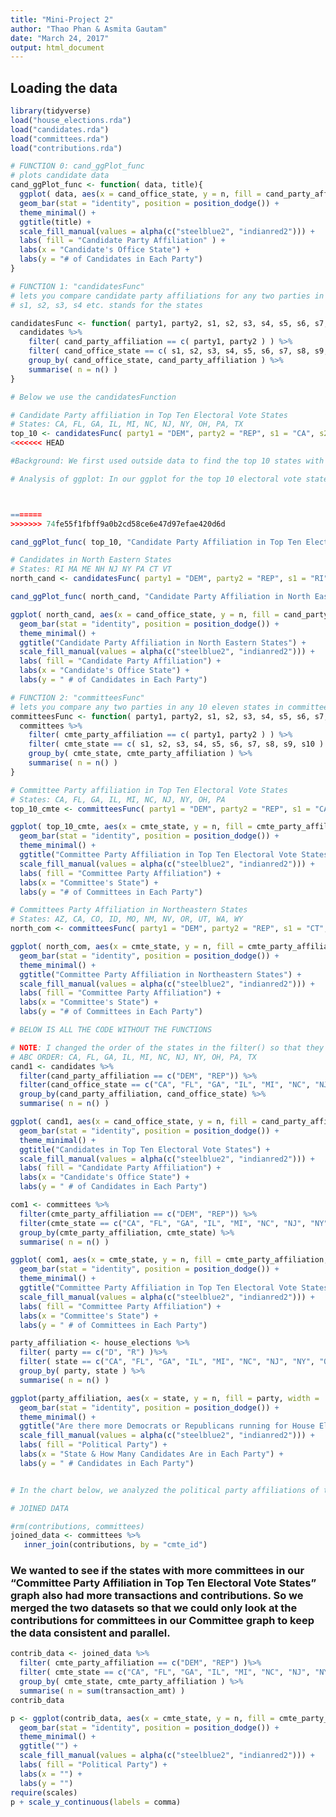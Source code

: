 ```yaml
---
title: "Mini-Project 2"
author: "Thao Phan & Asmita Gautam"
date: "March 24, 2017"
output: html_document
---
```


## Loading the data

```r
library(tidyverse)
load("house_elections.rda")
load("candidates.rda")
load("committees.rda")
load("contributions.rda")
```

```r
# FUNCTION 0: cand_ggPlot_func 
# plots candidate data  
cand_ggPlot_func <- function( data, title){
  ggplot( data, aes(x = cand_office_state, y = n, fill = cand_party_affiliation, width = .5)) +  
  geom_bar(stat = "identity", position = position_dodge()) +
  theme_minimal() +
  ggtitle(title) +
  scale_fill_manual(values = alpha(c("steelblue2", "indianred2"))) +
  labs( fill = "Candidate Party Affiliation" ) +
  labs(x = "Candidate's Office State") +
  labs(y = "# of Candidates in Each Party")
}
```


```r
# FUNCTION 1: "candidatesFunc"
# lets you compare candidate party affiliations for any two parties in any 11 eleven states in candidates data set
# s1, s2, s3, s4 etc. stands for the states 

candidatesFunc <- function( party1, party2, s1, s2, s3, s4, s5, s6, s7, s8, s9, s10 ) {
  candidates %>%
    filter( cand_party_affiliation == c( party1, party2 ) ) %>%
    filter( cand_office_state == c( s1, s2, s3, s4, s5, s6, s7, s8, s9, s10 ) ) %>%
    group_by( cand_office_state, cand_party_affiliation ) %>%
    summarise( n = n() )
}
```


```r
# Below we use the candidatesFunction

# Candidate Party affiliation in Top Ten Electoral Vote States
# States: CA, FL, GA, IL, MI, NC, NJ, NY, OH, PA, TX
top_10 <- candidatesFunc( party1 = "DEM", party2 = "REP", s1 = "CA", s2 = "FL", s3 = "GA", s4 = "IL", s5 = "MI", s6 = "NC", s7  = "NJ", s8 = "NY", s9 = "OH", s10 = "PA" )
<<<<<<< HEAD

#Background: We first used outside data to find the top 10 states with the most electoral votes because we thought that since they have the highest number of votes that they'd be a big influence on elections. We chose to focus on the Democratic and Republican parties because they're the most popular and most likely to win. We hypothesized that if a state is known to be more Democratic, then there'd be more Democrats running in that state than Republican candidates. 

# Analysis of ggplot: In our ggplot for the top 10 electoral vote states, we thought that since California and Pennsylvania is known to be more Democratic than Republican, that this would be seen in our data visualization. Our hypothesis turned out to be correct with both states having more Democratic candidates than Republicans. What's interesting is Illinois which we thought leaned more Republican than Democratic. It was interesting to see that there were much more Democratic candidates running than Republicans. This could be an error in our data set.



=======
>>>>>>> 74fe55f1fbff9a0b2cd58ce6e47d97efae420d6d
```


```r
cand_ggPlot_func( top_10, "Candidate Party Affiliation in Top Ten Electoral Vote States")
```

```r
# Candidates in North Eastern States
# States: RI MA ME NH NJ NY PA CT VT 
north_cand <- candidatesFunc( party1 = "DEM", party2 = "REP", s1 = "RI", s2 = "MA", s3 = "ME", s4 = "NH", s5 = "NJ", s6 = "NY", s7  = "PA", s8 = "CT", s9 = "VT", s10 = NA )
```

```r
cand_ggPlot_func( north_cand, "Candidate Party Affiliation in North Eastern States")
```


```r
ggplot( north_cand, aes(x = cand_office_state, y = n, fill = cand_party_affiliation, width = .5)) +
  geom_bar(stat = "identity", position = position_dodge()) +
  theme_minimal() +
  ggtitle("Candidate Party Affiliation in North Eastern States") +
  scale_fill_manual(values = alpha(c("steelblue2", "indianred2"))) +
  labs( fill = "Candidate Party Affiliation") +
  labs(x = "Candidate's Office State") +
  labs(y = " # of Candidates in Each Party")

```


```r
# FUNCTION 2: "committeesFunc"
# lets you compare any two parties in any 10 eleven states in committees data set
committeesFunc <- function( party1, party2, s1, s2, s3, s4, s5, s6, s7, s8, s9, s10 ) {
  committees %>%
    filter( cmte_party_affiliation == c( party1, party2 ) ) %>%
    filter( cmte_state == c( s1, s2, s3, s4, s5, s6, s7, s8, s9, s10 ) ) %>%
    group_by( cmte_state, cmte_party_affiliation ) %>%
    summarise( n = n() )
}
```


```r
# Committee Party affiliation in Top Ten Electoral Vote States
# States: CA, FL, GA, IL, MI, NC, NJ, NY, OH, PA
top_10_cmte <- committeesFunc( party1 = "DEM", party2 = "REP", s1 = "CA", s2 = "FL", s3 = "GA", s4 = "IL", s5 = "MI", s6 = "NC", s7  = "NJ", s8 = "NY", s9 = "OH", s10 = "PA")
```

```r
ggplot( top_10_cmte, aes(x = cmte_state, y = n, fill = cmte_party_affiliation, width = .5) ) +
  geom_bar(stat = "identity", position = position_dodge()) +
  theme_minimal() +
  ggtitle("Committee Party Affiliation in Top Ten Electoral Vote States") +
  scale_fill_manual(values = alpha(c("steelblue2", "indianred2"))) +
  labs( fill = "Committee Party Affiliation") +
  labs(x = "Committee's State") +
  labs(y = "# of Committees in Each Party")

```


```r
# Committees Party Affiliation in Northeastern States
# States: AZ, CA, CO, ID, MO, NM, NV, OR, UT, WA, WY
north_com <- committeesFunc( party1 = "DEM", party2 = "REP", s1 = "CT", s2 = "MA", s3 = "ME", s4 = "NH", s5 = "NJ", s6 = "NY", s7  = "PA", s8 = "RI", s9 = "VT", s10 = "0", s11 = "0"  )
```

```r
ggplot( north_com, aes(x = cmte_state, y = n, fill = cmte_party_affiliation, width = .5) ) +
  geom_bar(stat = "identity", position = position_dodge()) +
  theme_minimal() +
  ggtitle("Committee Party Affiliation in Northeastern States") +
  scale_fill_manual(values = alpha(c("steelblue2", "indianred2"))) +
  labs( fill = "Committee Party Affiliation") +
  labs(x = "Committee's State") +
  labs(y = "# of Committees in Each Party")
```


```r

# BELOW IS ALL THE CODE WITHOUT THE FUNCTIONS

# NOTE: I changed the order of the states in the filter() so that they are in alphabetical order
# ABC ORDER: CA, FL, GA, IL, MI, NC, NJ, NY, OH, PA, TX
cand1 <- candidates %>%
  filter(cand_party_affiliation == c("DEM", "REP")) %>%
  filter(cand_office_state == c("CA", "FL", "GA", "IL", "MI", "NC", "NJ", "NY", "OH", "PA", "TX")) %>%
  group_by(cand_party_affiliation, cand_office_state) %>%
  summarise( n = n() )
```

```r
ggplot( cand1, aes(x = cand_office_state, y = n, fill = cand_party_affiliation, width = .5)) +
  geom_bar(stat = "identity", position = position_dodge()) +
  theme_minimal() +
  ggtitle("Candidates in Top Ten Electoral Vote States") +
  scale_fill_manual(values = alpha(c("steelblue2", "indianred2"))) +
  labs( fill = "Candidate Party Affiliation") +
  labs(x = "Candidate's Office State") +
  labs(y = " # of Candidates in Each Party")

```

```r
com1 <- committees %>%
  filter(cmte_party_affiliation == c("DEM", "REP")) %>%
  filter(cmte_state == c("CA", "FL", "GA", "IL", "MI", "NC", "NJ", "NY", "OH", "PA", "TX")) %>%
  group_by(cmte_party_affiliation, cmte_state) %>%
  summarise( n = n() )
```

```r
ggplot( com1, aes(x = cmte_state, y = n, fill = cmte_party_affiliation, width = .5)) +
  geom_bar(stat = "identity", position = position_dodge()) +
  theme_minimal() +
  ggtitle("Committee Party Affiliation in Top Ten Electoral Vote States") +
  scale_fill_manual(values = alpha(c("steelblue2", "indianred2"))) +
  labs( fill = "Committee Party Affiliation") +
  labs(x = "Committee's State") +
  labs(y = " # of Committees in Each Party")

```

```r
party_affiliation <- house_elections %>%
  filter( party == c("D", "R") )%>%
  filter( state == c("CA", "FL", "GA", "IL", "MI", "NC", "NJ", "NY", "OH", "PA", "TX")) %>%
  group_by( party, state ) %>%
  summarise( n = n() )
```

```r
ggplot(party_affiliation, aes(x = state, y = n, fill = party, width = .5)) +
  geom_bar(stat = "identity", position = position_dodge()) +
  theme_minimal() +
  ggtitle("Are there more Democrats or Republicans running for House Elections?") +
  scale_fill_manual(values = alpha(c("steelblue2", "indianred2"))) +
  labs( fill = "Political Party") +
  labs(x = "State & How Many Candidates Are in Each Party") +
  labs(y = " # Candidates in Each Party")


# In the chart below, we analyzed the political party affiliations of the 2011-2012 candidates (in the top ten electoral vote states) for the House of Representative. What we found was interesting. California, which leans more Democratic than Republican had more Republican candidates running for the House of Rep. Also, what we also found interesting was that several states (Florida, Ohio, N.Carolina, N.Jersey, and Pennsylvania) had just one party running for the house. We're not sure why this is, but we think that maybe it's because those states are primarily supportive of that particular party (whether Democrat or Republican) and this support is so strong that it probably makes candidates in the opposing party not run. This is just a hypothesis.  
```




```r

# JOINED DATA

#rm(contributions, committees)
joined_data <- committees %>%
   inner_join(contributions, by = "cmte_id")
```

### We wanted to see if the states with more committees in our "Committee Party Affiliation in Top Ten Electoral Vote States" graph also had more transactions and contributions. So we merged the two datasets so that we could only look at the contributions for committees in our Committee graph to keep the data consistent and parallel. 
```r
contrib_data <- joined_data %>%
  filter( cmte_party_affiliation == c("DEM", "REP") )%>%
  filter( cmte_state == c("CA", "FL", "GA", "IL", "MI", "NC", "NJ", "NY", "OH", "PA", "TX")) %>%
  group_by( cmte_state, cmte_party_affiliation ) %>%
  summarise( n = sum(transaction_amt) )
contrib_data
```

```r
p <- ggplot(contrib_data, aes(x = cmte_state, y = n, fill = cmte_party_affiliation, width = .5)) +
  geom_bar(stat = "identity", position = position_dodge()) +
  theme_minimal() +
  ggtitle("") +
  scale_fill_manual(values = alpha(c("steelblue2", "indianred2"))) +
  labs( fill = "Political Party") +
  labs(x = "") +
  labs(y = "")
require(scales)
p + scale_y_continuous(labels = comma)
```





